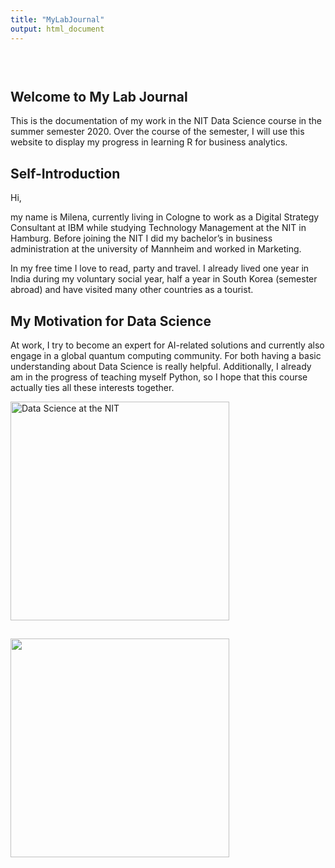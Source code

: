 ```yaml
---
title: "MyLabJournal"
output: html_document
---
```


<style type="text/css">
.title {
  display: none;
}

#getting-started img {
  margin-right: 10px;
}

</style>

<div class="row" style="padding-top: 30px;">
<div class="col-sm-6">

# **Welcome to My Lab Journal**

This is the documentation of my work in the NIT Data Science course in the summer semester 2020. Over the course of the semester, I will use this website to display my progress in learning R for business analytics. 


## Self-Introduction

Hi, 

my name is Milena, currently living in Cologne to work as a Digital Strategy Consultant at IBM while studying Technology Management at the NIT in Hamburg. Before joining the NIT I did my bachelor's in business administration at the university of Mannheim and worked in Marketing.

In my free time I love to read, party and travel. I already lived one year in India during my voluntary social year, half a year in South Korea (semester abroad) and have visited many other countries as a tourist. 

## My Motivation for Data Science

At work, I try to become an expert for AI-related solutions and currently also engage in a global quantum computing community. For both having a basic understanding about Data Science is really helpful. Additionally, I already am in the progress of teaching myself Python, so I hope that this course actually ties all these interests together.


</div>
<div class="col-sm-6">

<a href = "https://tuhh-w11.github.io/data-science/"> 
![Data Science at the NIT](images/logo_nit_facebook.png){width=350px}

##
##

![](images/ANJ_4405.jpg){width=350px}

</a>
</div>
